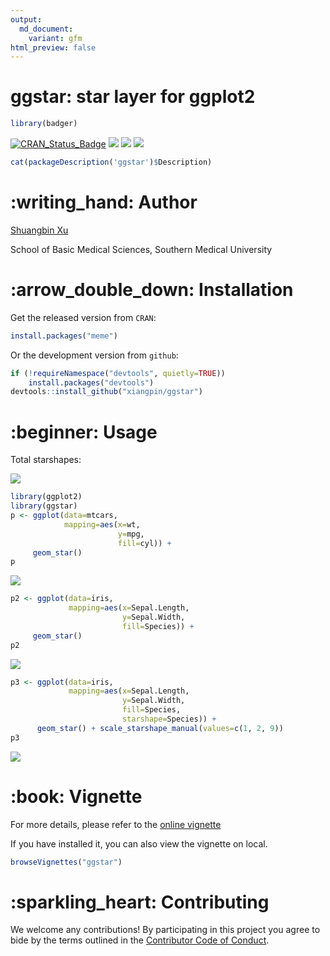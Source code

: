 ```yaml
---
output: 
  md_document:
    variant: gfm
html_preview: false
---
```


<!-- README.md is generated from README.Rmd. Please edit that file -->

# ggstar: star layer for ggplot2

```r
library(badger)
```

[![CRAN_Status_Badge](https://www.r-pkg.org/badges/version/ggstar?color=green)](https://cran.r-project.org/package=ggstar)
<!-- r badge_devel("xiangpin/ggstar", "green") -->
[![](https://cranlogs.r-pkg.org/badges/grand-total/ggstar?color=green)](https://cran.r-project.org/package=ggstar)
[![](https://cranlogs.r-pkg.org/badges/ggstar?color=green)](https://cranlogs.r-pkg.org/downloads/total/last-month/ggstar)
[![](https://cranlogs.r-pkg.org/badges/last-week/ggstar?color=green)](https://cranlogs.r-pkg.org/downloads/total/last-week/ggstar)

```r
cat(packageDescription('ggstar')$Description)
```

# :writing_hand: Author

[Shuangbin Xu](https://github.com/xiangpin)

School of Basic Medical Sciences, Southern Medical University

# :arrow_double_down: Installation

Get the released version from `CRAN`:

```r
install.packages("meme")
```

Or the development version from `github`:

```r
if (!requireNamespace("devtools", quietly=TRUE))
    install.packages("devtools")
devtools::install_github("xiangpin/ggstar")
```

# :beginner: Usage

Total starshapes:

![](./inst/extdata/starshapes.png)

```r
library(ggplot2)
library(ggstar)
p <- ggplot(data=mtcars, 
            mapping=aes(x=wt, 
                        y=mpg, 
                        fill=cyl)) + 
     geom_star()
p
```

![](./inst/extdata/figure1.png)

```r
p2 <- ggplot(data=iris, 
             mapping=aes(x=Sepal.Length, 
                         y=Sepal.Width, 
                         fill=Species)) +
     geom_star()
p2
```

![](./inst/extdata/figure2.png)

```r
p3 <- ggplot(data=iris,
             mapping=aes(x=Sepal.Length,
                         y=Sepal.Width,
                         fill=Species,
                         starshape=Species)) +
      geom_star() + scale_starshape_manual(values=c(1, 2, 9))
p3
```

![](./inst/extdata/figure3.png)

# :book: Vignette

For more details, please refer to the [online vignette](https://cran.r-project.org/web/packages/ggstar/vignettes/ggstar.html)

If you have installed it, you can also view the vignette on local.

```r
browseVignettes("ggstar")
```

# :sparkling_heart: Contributing

We welcome any contributions! By participating in this project you agree to bide
by the terms outlined in the [Contributor Code of Conduct](CONDUCT.md).
